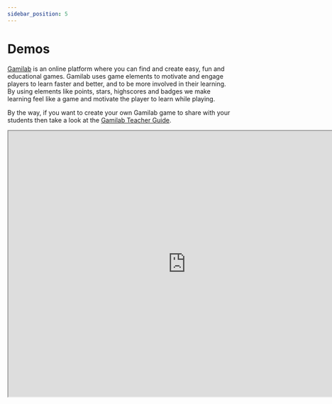 ```yaml
---
sidebar_position: 5
---
```


# Demos

[Gamilab](https://gamilab.com/) is an online platform where you can find and create easy, fun and educational games. Gamilab uses game elements to motivate and engage players to learn faster and better, and to be more involved in their learning. By using elements like points, stars, highscores and badges we make learning feel like a game and motivate the player to learn while playing.

By the way, if you want to create your own Gamilab game to share with your students then take a look at the [Gamilab Teacher Guide](/docs/product/userGuides/teacherGuides/gamilab-teacher-guide).

<iframe
  class="edlib-iframe"
  title="Test your gamification knowledge"
  width="800"
  height="600"
  src="https://gamilab.com/play/01f9e063-d44f-47be-a4e1-6199de06929c/embed"
/>
<br />
<em>Gamilab game: Test Your Gamification Knowledge</em>
<br />
<br />

With Edlib, Gamilab can use [H5P-based content](https://h5p.org/content-types-and-applications) for in-game exercises. For example, in the game above, different H5P-based content types are used, including [Multiple Choice](https://h5p.org/multichoice), [Fill in the Blanks](https://h5p.org/fill-in-the-blanks) and [Find the Hotspot](https://h5p.org/image-hotspot-question).

:::info
To actually play the game above, provide a nickname and click on the Continue button and follow the instructions. Good luck! :wink:
:::